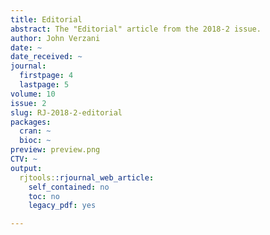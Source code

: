 ```yaml
---
title: Editorial
abstract: The "Editorial" article from the 2018-2 issue.
author: John Verzani
date: ~
date_received: ~
journal:
  firstpage: 4
  lastpage: 5
volume: 10
issue: 2
slug: RJ-2018-2-editorial
packages:
  cran: ~
  bioc: ~
preview: preview.png
CTV: ~
output:
  rjtools::rjournal_web_article:
    self_contained: no
    toc: no
    legacy_pdf: yes

---
```

